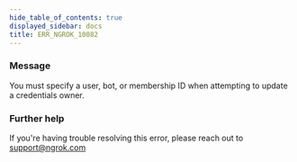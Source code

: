 ```yaml
---
hide_table_of_contents: true
displayed_sidebar: docs
title: ERR_NGROK_10082
---
```


### Message

You must specify a user, bot, or membership ID when attempting to update a credentials owner.

### Further help

If you're having trouble resolving this error, please reach out to [support@ngrok.com](mailto:support@ngrok.com?subject=Help%20with%20ERR_NGROK_10082)
